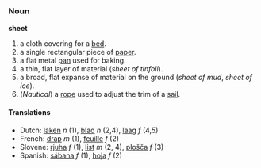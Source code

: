 ===Noun===
'''sheet'''

# a cloth covering for a [[bed]].
# a single rectangular piece of [[paper]].
# a flat metal [[pan]] used for baking.
# a thin, flat layer of material (''sheet of tinfoil'').
# a broad, flat expanse of material on the ground (''sheet of mud'', ''sheet of ice'').
# (''Nautical'') a [[rope]] used to adjust the trim of a [[sail]].

====Translations====
*Dutch: [[laken]] ''n'' (1), [[blad]] ''n'' (2,4), [[laag]] ''f'' (4,5)
*French: [[drap]] ''m'' (1), [[feuille]] ''f'' (2)
*Slovene: [[rjuha]] ''f'' (1), [[list]] ''m'' (2, 4), [[plošča]] ''f'' (3)
*Spanish: [[sábana]] ''f'' (1), [[hoja]] ''f'' (2)